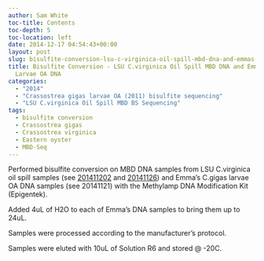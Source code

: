 ```yaml
---
author: Sam White
toc-title: Contents
toc-depth: 5
toc-location: left
date: 2014-12-17 04:54:43+00:00
layout: post
slug: bisulfite-conversion-lsu-c-virginica-oil-spill-mbd-dna-and-emmas-c-gigas-larvae-oa-dna
title: Bisulfite Conversion - LSU C.virginica Oil Spill MBD DNA and Emma's C.gigas
  Larvae OA DNA
categories:
  - "2014"
  - "Crassostrea gigas larvae OA (2011) bisulfite sequencing"
  - "LSU C.virginica Oil Spill MBD BS Sequencing"
tags:
  - bisulfite conversion
  - Crassostrea gigas
  - Crassostrea virginica
  - Eastern oyster
  - MBD-Seq
---
```


Performed bisulfite conversion on MBD DNA samples from LSU C.virginica oil spill samples (see [201411202](/Sam%27s+Working+Notebook+August+-+December+2014#sjw20141202) and [20141126](/Sam%27s+Working+Notebook+August+-+December+2014#sjw20141126)) and Emma's C.gigas larvae OA DNA samples (see 20141121) with the Methylamp DNA Modification Kit (Epigentek).

Added 4uL of H2O to each of Emma's DNA samples to bring them up to 24uL.

Samples were processed according to the manufacturer's protocol.

Samples were eluted with 10uL of Solution R6 and stored @ -20C.
